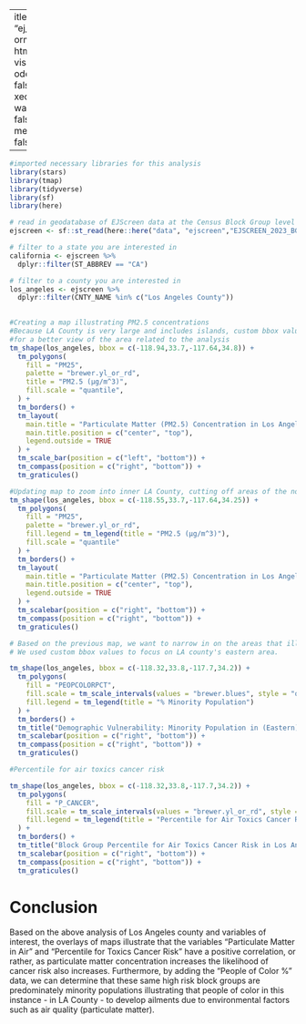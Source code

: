  ---
title: "ej_screen"
format: html
editor: visual
code-fold: false
execute:
  warning: false
  message: false


---

```r
#imported necessary libraries for this analysis
library(stars)
library(tmap)
library(tidyverse)
library(sf)
library(here)

```

```r
# read in geodatabase of EJScreen data at the Census Block Group level
ejscreen <- sf::st_read(here::here("data", "ejscreen","EJSCREEN_2023_BG_StatePct_with_AS_CNMI_GU_VI.gdb")) 
```

```r
# filter to a state you are interested in
california <- ejscreen %>%
  dplyr::filter(ST_ABBREV == "CA") 

# filter to a county you are interested in
los_angeles <- ejscreen %>%
  dplyr::filter(CNTY_NAME %in% c("Los Angeles County"))
  
```

```r

#Creating a map illustrating PM2.5 concentrations
#Because LA County is very large and includes islands, custom bbox values were necessary to remove the islands included in the county
#for a better view of the area related to the analysis
tm_shape(los_angeles, bbox = c(-118.94,33.7,-117.64,34.8)) +
  tm_polygons(
    fill = "PM25",
    palette = "brewer.yl_or_rd",
    title = "PM2.5 (µg/m^3)",
    fill.scale = "quantile",
  ) +
  tm_borders() +
  tm_layout(
    main.title = "Particulate Matter (PM2.5) Concentration in Los Angeles County",
    main.title.position = c("center", "top"),
    legend.outside = TRUE
  ) +
  tm_scale_bar(position = c("left", "bottom")) +
  tm_compass(position = c("right", "bottom")) +
  tm_graticules()

```

```r
#Updating map to zoom into inner LA County, cutting off areas of the north including Antelope valley.
tm_shape(los_angeles, bbox = c(-118.55,33.7,-117.64,34.25)) +
  tm_polygons(
    fill = "PM25",
    palette = "brewer.yl_or_rd",
    fill.legend = tm_legend(title = "PM2.5 (µg/m^3)"),
    fill.scale = "quantile"
  ) +
  tm_borders() +
  tm_layout(
    main.title = "Particulate Matter (PM2.5) Concentration in Los Angeles County",
    main.title.position = c("center", "top"),
    legend.outside = TRUE
  ) +
  tm_scalebar(position = c("right", "bottom")) +
  tm_compass(position = c("right", "bottom")) +
  tm_graticules()

```


```r
# Based on the previous map, we want to narrow in on the areas that illustrate higher levels of particulate matter - specifically areas of higher minority population percentage.
# We used custom bbox values to focus on LA county's eastern area.

tm_shape(los_angeles, bbox = c(-118.32,33.8,-117.7,34.2)) +
  tm_polygons(
    fill = "PEOPCOLORPCT",
    fill.scale = tm_scale_intervals(values = "brewer.blues", style = "quantile"),
    fill.legend = tm_legend(title = "% Minority Population")
  ) +
  tm_borders() +
  tm_title("Demographic Vulnerability: Minority Population in (Eastern) Los Angeles County") +
  tm_scalebar(position = c("right", "bottom")) +
  tm_compass(position = c("right", "bottom")) +
  tm_graticules()
```

```r
#Percentile for air toxics cancer risk

tm_shape(los_angeles, bbox = c(-118.32,33.8,-117.7,34.2)) +
  tm_polygons(
    fill = "P_CANCER",
    fill.scale = tm_scale_intervals(values = "brewer.yl_or_rd", style = "quantile"),
    fill.legend = tm_legend(title = "Percentile for Air Toxics Cancer Risk")
  ) +
  tm_borders() +
  tm_title("Block Group Percentile for Air Toxics Cancer Risk in Los Angeles County") +
  tm_scalebar(position = c("right", "bottom")) +
  tm_compass(position = c("right", "bottom")) +
  tm_graticules()
```
# Conclusion

Based on the above analysis of Los Angeles county and variables of interest, the overlays of maps illustrate that the variables "Particulate Matter in Air" and "Percentile for Toxics Cancer Risk" have a positive correlation, or rather, as particulate matter concentration increases the likelihood of cancer risk also increases. Furthermore, by adding the "People of Color %" data, we can determine that these same high risk block groups are predominately minority populations illustrating that people of color in this instance - in LA County - to develop ailments due to environmental factors such as air quality (particulate matter). 
